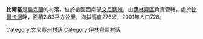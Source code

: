 {{coord|48|57|11|N|29|17|38|E|scale:30000|display=title}}

'''比爾基'''是[[烏克蘭|烏克蘭]]的村落，位於該國西南部[[文尼察州|文尼察州]]，由[[伊林齊區|伊林齊區]]負責管轄，處於[[比爾卡河_(索布河支流)|比爾卡河]]畔，面積2.83平方公里，海拔高度276米，2001年人口728。

[[Category:文尼察州村落|Category:文尼察州村落]]
[[Category:伊林齊區村落|Category:伊林齊區村落]]


{{Vinnytsia-geo-stub}}